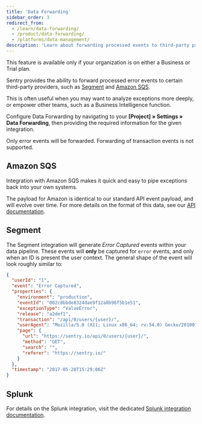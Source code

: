 ```yaml
---
title: 'Data Forwarding'
sidebar_order: 3
redirect_from:
  - /learn/data-forwarding/
  - /product/data-forwarding/
  - /platforms/data-management/
description: 'Learn about forwarding processed events to third-party providers.'
---
```


<Note>

This feature is available only if your organization is on either a Business or Trial plan.

</Note>

Sentry provides the ability to forward processed error events to certain third-party providers, such as [Segment](https://segment.com) and [Amazon SQS](https://aws.amazon.com/sqs/).

This is often useful when you may want to analyze exceptions more deeply, or empower other teams, such as a Business Intelligence function.

Configure Data Forwarding by navigating to your **[Project] » Settings » Data Forwarding**, then providing the required information for the given integration.

Only error events will be forwarded. Forwarding of transaction events is not supported.

## Amazon SQS

Integration with Amazon SQS makes it quick and easy to pipe exceptions back into your own systems.

The payload for Amazon is identical to our standard API event payload, and will evolve over time. For more details on the format of this data, see our [API documentation](/api/events/retrieve-an-event-for-a-project/).

## Segment

The Segment integration will generate _Error Captured_ events within your data pipeline. These events will **only** be captured for `error` events, and only when an ID is present the user context. The general shape of the event will look roughly similar to:

```json
{
  "userId": "1",
  "event": "Error Captured",
  "properties": {
    "environment": "production",
    "eventId": "002c8bbde8324dae9f12a0b96f5b1e51",
    "exceptionType": "ValueError",
    "release": "a2def1",
    "transaction": "/api/0/users/{user}/",
    "userAgent": "Mozilla/5.0 (X11; Linux x86_64; rv:54.0) Gecko/20100101 Firefox/54.0",
    "page": {
      "url": "https://sentry.io/api/0/users/{user}/",
      "method": "GET",
      "search": "",
      "referer": "https://sentry.io/"
    }
  },
  "timestamp": "2017-05-20T15:29:06Z"
}
```

## Splunk

For details on the Splunk integration, visit the dedicated [Splunk integration documentation](/product/integrations/data-visualization/splunk/).
